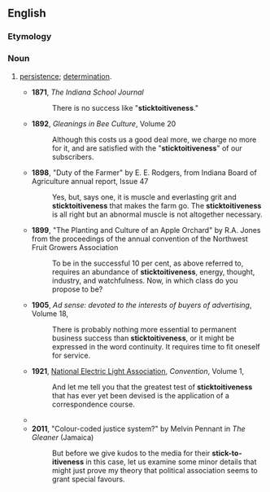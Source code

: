 {{also|stick-to-it-iveness|stick-to-itiveness}}
==English==

===Etymology===
{{suffix|en|sticktoitive|ness}}

===Noun===
{{en-noun|-}}

# {{lb|en|informal}} [[persistence]]; [[determination]].
#* '''1871''', ''The Indiana School Journal''
#*: There is no success like "'''sticktoitiveness'''."
#* '''1892''', ''Gleanings in Bee Culture'', Volume 20
#*: Although this costs us a good deal more, we charge no more for it, and are satisfied with the "'''sticktoitiveness'''" of our subscribers.
#* '''1898''', "Duty of the Farmer" by E. E. Rodgers, from Indiana Board of Agriculture annual report, Issue 47
#*: Yes, but, says one, it is muscle and everlasting grit and '''sticktoitiveness''' that makes the farm go. The '''sticktoitiveness''' is all right but an abnormal muscle is not altogether necessary.
#* '''1899''', "The Planting and Culture of an Apple Orchard" by R.A. Jones from the proceedings of the annual convention of the Northwest Fruit Growers Association
#*: To be in the successful 10 per cent, as above referred to, requires an abundance of '''sticktoitiveness''', energy, thought, industry, and watchfulness. Now, in which class do you propose to be?
#* '''1905''', ''Ad sense: devoted to the interests of buyers of advertising'', Volume 18,
#*: There is probably nothing more essential to permanent business success than '''sticktoitiveness''', or it might be expressed in the word continuity. It requires time to fit oneself for service.
#* '''1921''', [[w:National Electric Light Association|National Electric Light Association]], ''Convention'', Volume 1,
#*: And let me tell you that the greatest test of '''sticktoitiveness''' that has ever yet been devised is the application of a correspondence course.
#* {{quote-book|en|title=How can I keep from singing: Pete Seeger|page=305|author=David King Dunaway|year=1990|passage=Perhaps he oversimplified his life when he wrote: "All you need to be a modern johnny Appleseed is a guitar and some '''sticktoitiveness''',"}}
#* '''2011''', "Colour-coded justice system?" by Melvin Pennant in ''The Gleaner'' (Jamaica)
#*: But before we give kudos to the media for their '''stick-to-itiveness''' in this case, let us examine some minor details that might just prove my theory that political association seems to grant special favours.